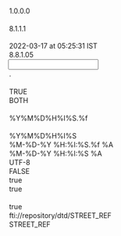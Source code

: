 <?xml version="1.0" encoding="UTF-8"?>

<MappingDef type="MSF" version="1.0">
  <Options>
    <Option key="MappingComment"/>
    <Option key="MappingVersion">1.0.0.0</Option>
    <Option key="MappingAuthor"/>
    <Option key="MessageTranslatorVersion">8.1.1.1</Option>
    <Option key="RCode"/>
    <Option key="LastChangedTms">2022-03-17 at 05:25:31 IST</Option>
    <Option key="MappingDesignerVersion">8.8.1.05</Option>
  </Options>
  <Input vendorType="FIXED">
    <Options>
      <Option key="DecimalSeparator">.</Option>
      <Option key="DDLName"/>
      <Option key="IsSingleCharDataDelimiter">TRUE</Option>
      <Option key="TrimFields">BOTH</Option>
      <Option key="NullIdentifiers"/>
      <Option key="TimeStampFormat">%Y%M%D%H%I%S.%f</Option>
      <Option key="MessageType"/>
      <Option key="DateTimeFormat">%Y%M%D%H%I%S</Option>
    </Options>
    <Layout>
      <Override/>
      <field decimals="0" desc="" excludedNullIdentifiers="" ident="IbesTicker" length="7" mandatory="false" mapable="true" match="false" multiple="false" name="IbesTicker" pattern="" pos="1" readonly="false" type="String"/>
      <field decimals="0" desc="" excludedNullIdentifiers="" ident="OfficialTicker" length="7" mandatory="false" mapable="true" match="false" multiple="false" name="OfficialTicker" pattern="" pos="8" readonly="false" type="String"/>
      <field decimals="0" desc="" excludedNullIdentifiers="" ident="HomeMarketcode" length="7" mandatory="false" mapable="true" match="false" multiple="false" name="HomeMarketcode" pattern="" pos="15" readonly="false" type="String"/>
      <field decimals="0" desc="" excludedNullIdentifiers="" ident="Cusipsedol" length="11" mandatory="false" mapable="true" match="false" multiple="false" name="Cusipsedol" pattern="" pos="22" readonly="false" type="String"/>
      <field decimals="0" desc="" excludedNullIdentifiers="" ident="LongCompanyName" length="41" mandatory="false" mapable="true" match="false" multiple="false" name="LongCompanyName" pattern="" pos="33" readonly="false" type="String"/>
      <field decimals="0" desc="" excludedNullIdentifiers="" ident="InstrumentType" length="2" mandatory="false" mapable="true" match="false" multiple="false" name="InstrumentType" pattern="" pos="74" readonly="false" type="String"/>
      <field decimals="0" desc="" excludedNullIdentifiers="" ident="ExchangeCode" length="2" mandatory="false" mapable="true" match="false" multiple="false" name="ExchangeCode" pattern="" pos="76" readonly="false" type="String"/>
      <field decimals="0" desc="" excludedNullIdentifiers="" ident="CountryId" length="3" mandatory="false" mapable="true" match="false" multiple="false" name="CountryId" pattern="" pos="78" readonly="false" type="String"/>
      <field decimals="0" desc="" excludedNullIdentifiers="" ident="ExchangeCountryId" length="3" mandatory="false" mapable="true" match="false" multiple="false" name="ExchangeCountryId" pattern="" pos="81" readonly="false" type="String"/>
      <field decimals="0" desc="" excludedNullIdentifiers="" ident="SectorIndustrygroupCode" length="7" mandatory="false" mapable="true" match="false" multiple="false" name="SectorIndustrygroupCode" pattern="" pos="84" readonly="false" type="String"/>
      <field decimals="0" desc="" excludedNullIdentifiers="" ident="ISIN" length="13" mandatory="false" mapable="true" match="false" multiple="false" name="ISIN" pattern="" pos="91" readonly="false" type="String"/>
      <field decimals="0" desc="" excludedNullIdentifiers="" ident="IbesTickerEndDate" length="9" mandatory="false" mapable="true" match="false" multiple="false" name="IbesTickerEndDate" pattern="" pos="104" readonly="false" type="String"/>
    </Layout>
  </Input>
  <Output>
    <Options>
      <Option key="TimeStampOutputFormat">%M-%D-%Y %H:%I:%S.%f %A</Option>
      <Option key="DateTimeOutputFormat">%M-%D-%Y %H:%I:%S %A</Option>
      <Option key="OutputEncoding">UTF-8</Option>
      <Option key="DefaultEmptyNumericsToZero">FALSE</Option>
      <Option key="AddTZIndicators">true</Option>
      <Option key="AddVendorMnemonic">true</Option>
    </Options>
    <MappingFragments/>
    <OutputDef>
      <Node messageformat="GSREF" name="STREET_REF" type="message">
        <Options>
          <Option key="OutputEncoding"/>
          <Option key="AddTZIndicators">true</Option>
          <Option key="SystemId">fti://repository/dtd/STREET_REF</Option>
          <Option key="DocType">STREET_REF</Option>
        </Options>
        <condition><![CDATA[if (OneHasValue(IbesTicker))
	return "STREET_REF";
else
	return "";]]></condition>
        <Node name="USERID" type="attribute">
          <expr><![CDATA[return "GUEST";]]></expr>
        </Node>
        <Node name="HEADER" type="element">
          <Node name="CHECKLASTDBUPDATE" type="element">
            <Node name="VALUE" type="attribute">
              <expr><![CDATA[return "N";]]></expr>
            </Node>
          </Node>
          <Node name="CHGAPPRTYP" type="element">
            <Node name="VALUE" type="attribute">
              <expr><![CDATA[return "N";]]></expr>
            </Node>
          </Node>
          <Node name="CURRENTTIMESTAMP" type="element">
            <expr><![CDATA[return TimeStamp();]]></expr>
          </Node>
          <Node name="DATASOURCE" type="element">
            <Node name="VALUE" type="attribute">
              <expr><![CDATA[return "P72";]]></expr>
            </Node>
          </Node>
          <Node name="ISSUERDERIVATIONMODE" type="element">
            <Node name="VALUE" type="attribute">
              <expr><![CDATA[return "N";]]></expr>
            </Node>
          </Node>
          <Node name="MAIN_ENTITY_ID" type="element">
            <Node name="VALUE" type="attribute">
              <expr><![CDATA[return IbesTicker;]]></expr>
            </Node>
          </Node>
          <Node name="MAIN_ENTITY_ID_CTXT_TYP" type="element">
            <Node name="VALUE" type="attribute">
              <expr><![CDATA[return "IBESTKR";]]></expr>
            </Node>
          </Node>
          <Node name="MSGCLASSIFICATION" type="element">
            <Node name="VALUE" type="attribute">
              <expr><![CDATA[return "IBESIDK";]]></expr>
            </Node>
          </Node>
          <Node name="USERID" type="element">
            <Node name="VALUE" type="attribute">
              <expr><![CDATA[return "IBESTKR";]]></expr>
            </Node>
          </Node>
        </Node>
        <Node name="Issue" type="segment">
          <Node name="ACTION" type="attribute">
            <expr><![CDATA[return "REFERENCE";]]></expr>
          </Node>
          <Node name="TYPE" type="attribute">
            <expr><![CDATA[return "Issue";]]></expr>
          </Node>
        </Node>
        <Execute displayName="CUSIPSEDOL">
          <expr><![CDATA[return StoreString("CUSIPSEDOL", If(OneHasValue(Cusipsedol), StrTrimLeft(Cusipsedol), ""));]]></expr>
        </Execute>
        <Execute displayName="Country">
          <expr><![CDATA[return StoreString("Country", If(IsAlpha(GetStringByKey("CUSIPSEDOL"), 1, 2), SubString(Cusipsedol, 1, 2), CountryId));]]></expr>
        </Execute>
        <Execute displayName="SEDOL">
          <expr><![CDATA[return StoreString("SEDOL", If(IsAlpha(GetStringByKey("CUSIPSEDOL"), 1, 2), CheckIdentifier("SEDOL", SubString(GetStringByKey("CUSIPSEDOL"), 3, 8)), ""));]]></expr>
        </Execute>
        <Execute displayName="OfficialTicker">
          <expr><![CDATA[return StoreString("OfficialTicker", If(OneHasValue(OfficialTicker) && Strcmp(CountryId, "ET"), StrParam(OfficialTicker, ".", 1), ""));]]></expr>
        </Execute>
        <Execute displayName="HomeMarketCode">
          <expr><![CDATA[return StoreString("HomeMarketCode", If(OneHasValue(HomeMarketcode) && Strcmp(CountryId, "ET"), StrParam(HomeMarketcode, ".", 1), ""));]]></expr>
        </Execute>
        <Execute displayName="ISIN">
          <expr><![CDATA[if (OneHasValue(ISIN))
	return StoreString("ISIN", ISIN);
else if (OneHasValue(GetStringByKey("SEDOL")))
	return StoreString("ISIN", Select("", "", "select distinct iss_id from ft_t_isid where  end_tms  is null and id_ctxt_typ  = 'ISIN' and instr_id  in (select instr_id from ft_t_isid where  id_ctxt_typ='SEDOL' and iss_id =:1 and end_tms is null)", GetStringByKey("SEDOL"), "", "", "", ""));
else   if (OneHasValue(OfficialTicker) && !OneHasValue(GetStringByKey("OfficialTicker")))
	return StoreString("ISIN", Select("", "", "select distinct ISIN.ISS_ID from ft_t_isid ISIN , FT_T_ISID RTTICKER , FT_T_MKIS MKIS, FT_T_MIXR MIXR , FT_T_ISSU issu where RTTICKER.id_ctxt_typ  in ('RTTICKER','BBTRDGSYMB') and RTTICKER.end_tms is null and RTTICKER.ISID_OID = MIXR.isid_oid and MIXR.mkt_iss_oid = MKIS.MKT_ISS_OID and MKIS.gu_id in  (select gu_id from ft_t_guid where geo_unit_id = :2 and  gu_id_ctxt_typ = 'IBES') and MKIS.instr_id = ISIN.instr_id and MKIS.instr_id = ISSU.instr_id and ISSU.ISS_TYP in ('EQSHR','ETF','ETN','RECEIPTS','REALESTA','UNIT','FUND') and isin.id_ctxt_typ ='ISIN' and ISIN.END_TMS is null and MIXR.END_TMS is null and MKIS.END_TMS is null and rtticker.ISS_ID = :1", OfficialTicker, GetStringByKey("Country"), "", "", ""));
else  if (OneHasValue(HomeMarketcode)  && !OneHasValue(GetStringByKey("HomeMarketCode")))
	return StoreString("ISIN", Select("", "", "select distinct ISIN.ISS_ID from ft_t_isid ISIN , FT_T_ISID RTTICKER , FT_T_MKIS MKIS, FT_T_MIXR MIXR , FT_T_ISSU issu where RTTICKER.id_ctxt_typ  in ('RTTICKER','BBTRDGSYMB') and RTTICKER.end_tms is null and RTTICKER.ISID_OID = MIXR.isid_oid and MIXR.mkt_iss_oid = MKIS.MKT_ISS_OID and MKIS.gu_id in  (select gu_id from ft_t_guid where geo_unit_id = :2 and  gu_id_ctxt_typ = 'IBES') and MKIS.instr_id = ISIN.instr_id and MKIS.instr_id = ISSU.instr_id and ISSU.ISS_TYP in ('EQSHR','ETF','ETN','RECEIPTS','REALESTA','UNIT','FUND') and isin.id_ctxt_typ ='ISIN' and ISIN.END_TMS is null and MIXR.END_TMS is null and MKIS.END_TMS is null and rtticker.ISS_ID = :1", HomeMarketcode, GetStringByKey("Country"), "", "", ""));
else   if (OneHasValue(OfficialTicker) && OneHasValue(GetStringByKey("OfficialTicker")))
	return StoreString("ISIN", Select("", "", "select distinct ISIN.ISS_ID from ft_t_isid ISIN , FT_T_ISID RTTICKER , FT_T_MKIS MKIS, FT_T_MIXR MIXR , FT_T_ISSU issu where RTTICKER.id_ctxt_typ  in ('RTTICKER','BBTRDGSYMB') and RTTICKER.end_tms is null and RTTICKER.ISID_OID = MIXR.isid_oid and MIXR.mkt_iss_oid = MKIS.MKT_ISS_OID and MKIS.gu_id in  (select gu_id from ft_t_guid where geo_unit_id = :2 and  gu_id_ctxt_typ = 'IBES') and MKIS.instr_id = ISIN.instr_id and MKIS.instr_id = ISSU.instr_id and ISSU.ISS_TYP in ('EQSHR','ETF','ETN','RECEIPTS','REALESTA','UNIT','FUND') and isin.id_ctxt_typ ='ISIN' and ISIN.END_TMS is null and MIXR.END_TMS is null and MKIS.END_TMS is null and rtticker.ISS_ID = :1", GetStringByKey("OfficialTicker"), GetStringByKey("Country"), "", "", ""));
else  if (OneHasValue(HomeMarketcode)  && OneHasValue(GetStringByKey("HomeMarketCode")))
	return StoreString("ISIN", Select("", "", "select distinct ISIN.ISS_ID from ft_t_isid ISIN , FT_T_ISID RTTICKER , FT_T_MKIS MKIS, FT_T_MIXR MIXR , FT_T_ISSU issu where RTTICKER.id_ctxt_typ  in ('RTTICKER','BBTRDGSYMB') and RTTICKER.end_tms is null and RTTICKER.ISID_OID = MIXR.isid_oid and MIXR.mkt_iss_oid = MKIS.MKT_ISS_OID and MKIS.gu_id in  (select gu_id from ft_t_guid where geo_unit_id = :2 and  gu_id_ctxt_typ = 'IBES') and MKIS.instr_id = ISIN.instr_id and MKIS.instr_id = ISSU.instr_id and ISSU.ISS_TYP in ('EQSHR','ETF','ETN','RECEIPTS','REALESTA','UNIT','FUND') and isin.id_ctxt_typ ='ISIN' and ISIN.END_TMS is null and MIXR.END_TMS is null and MKIS.END_TMS is null and rtticker.ISS_ID = :1", GetStringByKey("HomeMarketCode"), GetStringByKey("Country"), "", "", ""));
else
	return "";]]></expr>
        </Execute>
        <Node displayName="ISIN" name="IssueIdentifier" type="segment">
          <condition><![CDATA[if (OneHasValue(GetStringByKey("ISIN")))
	return "IssueIdentifier";
else
	return "";]]></condition>
          <Node name="ACTION" type="attribute">
            <expr><![CDATA[return "REFERENCE";]]></expr>
          </Node>
          <Node name="TYPE" type="attribute">
            <expr><![CDATA[return "IssueIdentifier";]]></expr>
          </Node>
          <Node name="MATCH" type="attribute">
            <expr><![CDATA[return "ISID3_ID_CTXT_ISS_ID";]]></expr>
          </Node>
          <Node name="ERROR" type="attribute">
            <expr><![CDATA[return "N";]]></expr>
          </Node>
          <Node name="IDCTXTTYP" type="element">
            <Node name="VALUE" type="attribute">
              <expr><![CDATA[return "ISIN";]]></expr>
            </Node>
          </Node>
          <Node name="ISSID" type="element">
            <Node name="VALUE" type="attribute">
              <expr><![CDATA[return GetStringByKey("ISIN");]]></expr>
            </Node>
          </Node>
          <Node name="STARTTMS" type="element">
            <Node name="INSERT_ONLY" type="attribute">
              <expr><![CDATA[return "Y";]]></expr>
            </Node>
            <Node name="TRANSLATE" type="attribute"/>
            <Node name="VALUE" type="attribute">
              <expr><![CDATA[return Transform2FTIDate(SubString(TimeStamp(), 1, 10), "MM-DD-YYYY");]]></expr>
            </Node>
          </Node>
          <Node name="DATASTATTYP" type="element">
            <Node name="INSERT_ONLY" type="attribute"/>
            <Node name="VALUE" type="attribute">
              <expr><![CDATA[return "ACTIVE";]]></expr>
            </Node>
          </Node>
        </Node>
        <Node displayName="SEDOL" name="IssueIdentifier" type="segment">
          <condition><![CDATA[if (IsAlpha(GetStringByKey("CUSIPSEDOL"), 1, 2))
	return "IssueIdentifier";
else
	return "";]]></condition>
          <Node name="ACTION" type="attribute">
            <expr><![CDATA[return "REFERENCE";]]></expr>
          </Node>
          <Node name="TYPE" type="attribute">
            <expr><![CDATA[return "IssueIdentifier";]]></expr>
          </Node>
          <Node name="MATCH" type="attribute">
            <expr><![CDATA[return "ISID6_CTX_ID_MKT_USG";]]></expr>
          </Node>
          <Node name="ENDDATEIND" type="attribute">
            <expr><![CDATA[return "L";]]></expr>
          </Node>
          <Node name="ERROR" type="attribute">
            <expr><![CDATA[return "N";]]></expr>
          </Node>
          <Node name="IDCTXTTYP" type="element">
            <Node name="VALUE" type="attribute">
              <expr><![CDATA[return "SEDOL";]]></expr>
            </Node>
          </Node>
          <Node name="ISSID" type="element">
            <Node name="VALUE" type="attribute">
              <expr><![CDATA[if (StrLen(GetStringByKey("CUSIPSEDOL")) == 6)
	return CheckIdentifier("SEDOL", GetStringByKey("CUSIPSEDOL"));
else
	return CheckIdentifier("SEDOL",SubString(GetStringByKey("CUSIPSEDOL"), 3, 8));]]></expr>
            </Node>
          </Node>
          <Node name="STARTTMS" type="element">
            <Node name="INSERT_ONLY" type="attribute">
              <expr><![CDATA[return "Y";]]></expr>
            </Node>
            <Node name="TRANSLATE" type="attribute"/>
            <Node name="VALUE" type="attribute">
              <expr><![CDATA[return Transform2FTIDate(SubString(TimeStamp(), 1, 10), "MM-DD-YYYY");]]></expr>
            </Node>
          </Node>
          <Node name="DATASTATTYP" type="element">
            <Node name="INSERT_ONLY" type="attribute"/>
            <Node name="VALUE" type="attribute">
              <expr><![CDATA[return "ACTIVE";]]></expr>
            </Node>
          </Node>
        </Node>
        <Node displayName="CUSIP" name="IssueIdentifier" type="segment">
          <condition><![CDATA[if (IsAlpha(GetStringByKey("CUSIPSEDOL"), 1, 2))
	return "";
else
	return "IssueIdentifier";]]></condition>
          <Node name="ACTION" type="attribute">
            <expr><![CDATA[return "REFERENCE";]]></expr>
          </Node>
          <Node name="TYPE" type="attribute">
            <expr><![CDATA[return "IssueIdentifier";]]></expr>
          </Node>
          <Node name="MATCH" type="attribute">
            <expr><![CDATA[return "ISID3_ID_CTXT_ISS_ID";]]></expr>
          </Node>
          <Node name="ERROR" type="attribute">
            <expr><![CDATA[return "N";]]></expr>
          </Node>
          <Node name="IDCTXTTYP" type="element">
            <Node name="VALUE" type="attribute">
              <expr><![CDATA[if (OneHasValue(Cusipsedol) && !IsAlpha(Cusipsedol, 1, 1))
	return "CUSIP";
else
	return "CINS";]]></expr>
            </Node>
          </Node>
          <Node name="ISSID" type="element">
            <Node name="VALUE" type="attribute">
              <expr><![CDATA[if (StrLen(GetStringByKey("CUSIPSEDOL")) == 8)
	return CheckIdentifier(If(!IsAlpha(GetStringByKey("CUSIPSEDOL"), 1, 1), "CUSIP", "CINS"), GetStringByKey("CUSIPSEDOL"));
else
	return "";]]></expr>
            </Node>
          </Node>
          <Node name="STARTTMS" type="element">
            <Node name="INSERT_ONLY" type="attribute">
              <expr><![CDATA[return "Y";]]></expr>
            </Node>
            <Node name="TRANSLATE" type="attribute"/>
            <Node name="VALUE" type="attribute">
              <expr><![CDATA[return Transform2FTIDate(SubString(TimeStamp(), 1, 10), "MM-DD-YYYY");]]></expr>
            </Node>
          </Node>
          <Node name="DATASTATTYP" type="element">
            <Node name="INSERT_ONLY" type="attribute"/>
            <Node name="VALUE" type="attribute">
              <expr><![CDATA[return "ACTIVE";]]></expr>
            </Node>
          </Node>
        </Node>
        <Node disabled="1" displayName="TICKER" name="IssueIdentifier" type="segment">
          <condition><![CDATA[if (OneHasValue(OfficialTicker))
	return "IssueIdentifier";
else
	return "";]]></condition>
          <Node name="ACTION" type="attribute">
            <expr><![CDATA[return "REFERENCE";]]></expr>
          </Node>
          <Node name="TYPE" type="attribute">
            <expr><![CDATA[return "IssueIdentifier";]]></expr>
          </Node>
          <Node name="MATCH" type="attribute">
            <expr><![CDATA[return "ISID6_CTX_ID_MKT_USG";]]></expr>
          </Node>
          <Node name="ENDDATEIND" type="attribute">
            <expr><![CDATA[return "L";]]></expr>
          </Node>
          <Node name="ERROR" type="attribute">
            <expr><![CDATA[return "N";]]></expr>
          </Node>
          <Node name="IDCTXTTYP" type="element">
            <Node name="VALUE" type="attribute">
              <expr><![CDATA[return "TICKER";]]></expr>
            </Node>
          </Node>
          <Node name="ISSID" type="element">
            <Node name="VALUE" type="attribute">
              <expr><![CDATA[return OfficialTicker;]]></expr>
            </Node>
          </Node>
          <Node name="STARTTMS" type="element">
            <Node name="INSERT_ONLY" type="attribute">
              <expr><![CDATA[return "Y";]]></expr>
            </Node>
            <Node name="TRANSLATE" type="attribute"/>
            <Node name="VALUE" type="attribute">
              <expr><![CDATA[return Transform2FTIDate(SubString(TimeStamp(), 1, 10), "MM-DD-YYYY");]]></expr>
            </Node>
          </Node>
          <Node name="DATASTATTYP" type="element">
            <Node name="INSERT_ONLY" type="attribute"/>
            <Node name="VALUE" type="attribute">
              <expr><![CDATA[return "ACTIVE";]]></expr>
            </Node>
          </Node>
        </Node>
        <Node displayName="RTTICKER" name="IssueIdentifier" type="segment">
          <condition><![CDATA[if (OneHasValue(OfficialTicker, HomeMarketcode))
	return "IssueIdentifier";
else
	return "";]]></condition>
          <Node name="ACTION" type="attribute">
            <expr><![CDATA[return "REFERENCE";]]></expr>
          </Node>
          <Node name="TYPE" type="attribute">
            <expr><![CDATA[return "IssueIdentifier";]]></expr>
          </Node>
          <Node name="MATCH" type="attribute">
            <expr><![CDATA[return "ISID6_CTX_ID_MKT_USG";]]></expr>
          </Node>
          <Node name="ENDDATEIND" type="attribute">
            <expr><![CDATA[return "L";]]></expr>
          </Node>
          <Node name="ERROR" type="attribute">
            <expr><![CDATA[return "N";]]></expr>
          </Node>
          <Node name="IDCTXTTYP" type="element">
            <Node name="VALUE" type="attribute">
              <expr><![CDATA[return "RTTICKER";]]></expr>
            </Node>
          </Node>
          <Node name="ISSID" type="element">
            <Node name="VALUE" type="attribute">
              <expr><![CDATA[if (OneHasValue(OfficialTicker) && !OneHasValue(GetStringByKey("OfficialTicker")))
	return OfficialTicker;
else if (OneHasValue(OfficialTicker) && OneHasValue(GetStringByKey("OfficialTicker")))
	return GetStringByKey("OfficialTicker");
else if (OneHasValue(HomeMarketcode) && !OneHasValue(GetStringByKey("HomeMarketCode")))
	return HomeMarketcode;
else if (OneHasValue(HomeMarketcode) && OneHasValue(GetStringByKey("HomeMarketCode")))
	return GetStringByKey("HomeMarketCode");
else
	return "";]]></expr>
            </Node>
          </Node>
          <Node name="STARTTMS" type="element">
            <Node name="INSERT_ONLY" type="attribute">
              <expr><![CDATA[return "Y";]]></expr>
            </Node>
            <Node name="TRANSLATE" type="attribute"/>
            <Node name="VALUE" type="attribute">
              <expr><![CDATA[return Transform2FTIDate(SubString(TimeStamp(), 1, 10), "MM-DD-YYYY");]]></expr>
            </Node>
          </Node>
          <Node name="DATASTATTYP" type="element">
            <Node name="INSERT_ONLY" type="attribute"/>
            <Node name="VALUE" type="attribute">
              <expr><![CDATA[return "ACTIVE";]]></expr>
            </Node>
          </Node>
        </Node>
        <Node displayName="BBTRDGSYMB" name="IssueIdentifier" type="segment">
          <condition><![CDATA[if (OneHasValue(OfficialTicker, HomeMarketcode))
	return "IssueIdentifier";
else
	return "";]]></condition>
          <Node name="ACTION" type="attribute">
            <expr><![CDATA[return "REFERENCE";]]></expr>
          </Node>
          <Node name="TYPE" type="attribute">
            <expr><![CDATA[return "IssueIdentifier";]]></expr>
          </Node>
          <Node name="MATCH" type="attribute">
            <expr><![CDATA[return "ISID6_CTX_ID_MKT_USG";]]></expr>
          </Node>
          <Node name="ENDDATEIND" type="attribute">
            <expr><![CDATA[return "L";]]></expr>
          </Node>
          <Node name="ERROR" type="attribute">
            <expr><![CDATA[return "N";]]></expr>
          </Node>
          <Node name="IDCTXTTYP" type="element">
            <Node name="VALUE" type="attribute">
              <expr><![CDATA[return "BBTRDGSYMB";]]></expr>
            </Node>
          </Node>
          <Node name="ISSID" type="element">
            <Node name="VALUE" type="attribute">
              <expr><![CDATA[if (OneHasValue(OfficialTicker) && !OneHasValue(GetStringByKey("OfficialTicker")))
	return OfficialTicker;
else if (OneHasValue(OfficialTicker) && OneHasValue(GetStringByKey("OfficialTicker")))
	return GetStringByKey("OfficialTicker");
else if (OneHasValue(HomeMarketcode) && !OneHasValue(GetStringByKey("HomeMarketCode")))
	return HomeMarketcode;
else if (OneHasValue(HomeMarketcode) && OneHasValue(GetStringByKey("HomeMarketCode")))
	return GetStringByKey("HomeMarketCode");
else
	return "";]]></expr>
            </Node>
          </Node>
          <Node name="STARTTMS" type="element">
            <Node name="INSERT_ONLY" type="attribute">
              <expr><![CDATA[return "Y";]]></expr>
            </Node>
            <Node name="TRANSLATE" type="attribute"/>
            <Node name="VALUE" type="attribute">
              <expr><![CDATA[return Transform2FTIDate(SubString(TimeStamp(), 1, 10), "MM-DD-YYYY");]]></expr>
            </Node>
          </Node>
          <Node name="DATASTATTYP" type="element">
            <Node name="INSERT_ONLY" type="attribute"/>
            <Node name="VALUE" type="attribute">
              <expr><![CDATA[return "ACTIVE";]]></expr>
            </Node>
          </Node>
        </Node>
        <Node name="IssueGeoUnit" type="segment">
          <condition><![CDATA[if (OneHasValue(GetStringByKey("Country")))
	return "IssueGeoUnit";
else
	return "";]]></condition>
          <Node name="ACTION" type="attribute">
            <expr><![CDATA[return "REFERENCE";]]></expr>
          </Node>
          <Node name="TYPE" type="attribute">
            <expr><![CDATA[return "IssueGeoUnit";]]></expr>
          </Node>
          <Node name="MATCH" type="attribute">
            <expr><![CDATA[return "ISGU_MATCH_PURP_ID";]]></expr>
          </Node>
          <Node displayName="IBESTKR" name="GeographicUnitIdentifier" type="segment">
            <Node name="ACTION" type="attribute">
              <expr><![CDATA[return "REFERENCE";]]></expr>
            </Node>
            <Node name="TYPE" type="attribute">
              <expr><![CDATA[return "GeographicUnitIdentifier";]]></expr>
            </Node>
            <Node name="COPY_FROM" type="attribute">
              <expr><![CDATA[return "GU_ID,GU_CNT,GU_TYP";]]></expr>
            </Node>
            <Node name="COPY_TO" type="attribute">
              <expr><![CDATA[return "GU_ID,GU_CNT,GU_TYP";]]></expr>
            </Node>
            <Node name="MATCH" type="attribute">
              <expr><![CDATA[return "GUID_MATCH_1";]]></expr>
            </Node>
            <Node name="NESTED_ERR_TXT" type="attribute">
              <expr><![CDATA[return Strcat("27|CONCTNS|NESTED|GUIDCTXTTYP|COUNTRY|GEOUNITID|",
		Strcat(CountryId, "|DATASRCID|P72"));]]></expr>
            </Node>
            <Node name="NESTED_ERR_LVL" type="attribute">
              <expr><![CDATA[return "ERROR";]]></expr>
            </Node>
            <Node name="GEOUNITID" type="element">
              <Node name="VALUE" type="attribute">
                <expr><![CDATA[return GetStringByKey("Country");]]></expr>
              </Node>
            </Node>
            <Node name="GUIDCTXTTYP" type="element">
              <Node name="VALUE" type="attribute">
                <expr><![CDATA[return "IBES";]]></expr>
              </Node>
            </Node>
          </Node>
          <Node name="ISSGUPURPTYP" type="element">
            <Node name="VALUE" type="attribute">
              <expr><![CDATA[return "TRADING";]]></expr>
            </Node>
          </Node>
          <Node name="STARTTMS" type="element">
            <Node name="INSERT_ONLY" type="attribute">
              <expr><![CDATA[return "Y";]]></expr>
            </Node>
            <Node name="TRANSLATE" type="attribute"/>
            <Node name="VALUE" type="attribute">
              <expr><![CDATA[return Transform2FTIDate(SubString(TimeStamp(), 1, 10), "MM-DD-YYYY");]]></expr>
            </Node>
          </Node>
          <Node name="GUTYP" type="element">
            <Node name="VALUE" type="attribute">
              <expr><![CDATA[return "COUNTRY";]]></expr>
            </Node>
          </Node>
          <Node name="GUCNT" type="element">
            <Node name="VALUE" type="attribute">
              <expr><![CDATA[return "1";]]></expr>
            </Node>
          </Node>
        </Node>
        <Node displayName="IBES" name="IssueIdentifier" type="segment">
          <condition><![CDATA[if (OneHasValue(IbesTicker))
	return "IssueIdentifier";
else
	return "";]]></condition>
          <Node name="ACTION" type="attribute">
            <expr><![CDATA[return "UNKNOWN";]]></expr>
          </Node>
          <Node name="TYPE" type="attribute">
            <expr><![CDATA[return "IssueIdentifier";]]></expr>
          </Node>
          <Node name="MATCH" type="attribute">
            <expr><![CDATA[return "ISID7_INSTR_CTX_MKT_USG";]]></expr>
          </Node>
          <Node name="IDCTXTTYP" type="element">
            <Node name="VALUE" type="attribute">
              <expr><![CDATA[return "IBESTKR";]]></expr>
            </Node>
          </Node>
          <Node name="ISSID" type="element">
            <Node name="VALUE" type="attribute">
              <expr><![CDATA[return IbesTicker;]]></expr>
            </Node>
          </Node>
          <Node name="DATASTATTYP" type="element">
            <Node name="INSERT_ONLY" type="attribute"/>
            <Node name="VALUE" type="attribute">
              <expr><![CDATA[return "ACTIVE";]]></expr>
            </Node>
          </Node>
          <Node name="STARTTMS" type="element">
            <Node name="INSERT_ONLY" type="attribute">
              <expr><![CDATA[return "Y";]]></expr>
            </Node>
            <Node name="TRANSLATE" type="attribute"/>
            <Node name="VALUE" type="attribute">
              <expr><![CDATA[return Transform2FTIDate(SubString(TimeStamp(), 1, 10), "MM-DD-YYYY");]]></expr>
            </Node>
          </Node>
        </Node>
        <Node name="ISIDMarketIssueCrossReference" type="segment">
          <Node name="ACTION" type="attribute">
            <expr><![CDATA[return "UNKNOWN";]]></expr>
          </Node>
          <Node name="TYPE" type="attribute">
            <expr><![CDATA[return "ISIDMarketIssueCrossReference";]]></expr>
          </Node>
          <Node name="ISIDOID" type="element">
            <Node name="VALUE" type="attribute"/>
          </Node>
          <Node name="MIXROID" type="element">
            <Node name="VALUE" type="attribute"/>
          </Node>
          <Node name="MKTISSOID" type="element">
            <Node name="VALUE" type="attribute"/>
          </Node>
        </Node>
      </Node>
    </OutputDef>
  </Output>
  <Translation/>
  <Expressions>
    <Expression enabled="true" ident="KeyStreaming">
      <expr><![CDATA[return IbesTicker;]]></expr>
    </Expression>
    <Expression enabled="false" ident="RecordIdentifier">
      <expr><![CDATA[return "";]]></expr>
    </Expression>
    <Expression enabled="false" ident="GSDMFiltering">
      <expr><![CDATA[return "";]]></expr>
    </Expression>
    <Expression enabled="false" ident="VDSFiltering">
      <expr><![CDATA[return "";]]></expr>
    </Expression>
  </Expressions>
</MappingDef>
